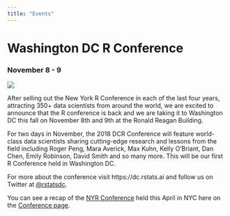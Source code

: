 ```yaml
---
title: "Events"
---
```


# Washington DC R Conference
### November 8 - 9

[![](images/DCR2018_WebsiteLogo.png)](https://dc.rstats.ai)

After selling out the New York R Conference in each of the last four years, attracting 350+ data scientists from around the world, we are excited to announce that the R conference is back and we are taking it to Washington DC this fall on November 8th and 9th at the Ronald Reagan Building.

For two days in November, the 2018 DCR Conference will feature world-class data scientists sharing cutting-edge research and lessons from the field including Roger Peng, Mara Averick, Max Kuhn, Kelly O’Briant, Dan Chen, Emily Robinson, David Smith and so many more. This will be our first R Conference held in Washington DC.

For more about the conference visit https://dc.rstats.ai and follow us on Twitter at [\@rstatsdc](https://twitter.com/rstatsdc).

You can see a recap of the [NYR Conference](https://nyhackr.org) held this April in NYC here on the [Conference page](nyr.html).

